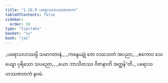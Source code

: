 ```yaml
---
title: "1.10.9 ပရောသဟဿဇာတက"
tableOfContents: false
sidebar:
  order: 10
type: "tipitaka"
basket: "su"
book: "ja1"
---
```



<DynamicBreadcrumb />

<Division number="99" book="ja1">

<Paragraph number="218" type="verses" book="ja1">
_ပရောသဟဿမ္ပိ သမာဂတာနံ,_  
_ကန္ဒေယျုံ တေ ဝဿသတံ အပညာ;_  
_ဧကောဝ သေယျော ပုရိသော သပညော,_  
_ယော ဘာသိတဿ ဝိဇာနာတိ အတ္ထန်”တိ._  


</Paragraph>
</Division>

<Paragraph number="219" type="center" book="ja1">
ပရောသဟဿဇာတကံ နဝမံ.
</Paragraph>